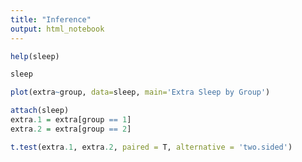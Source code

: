 ```yaml
---
title: "Inference"
output: html_notebook
---
```


```r
help(sleep)
```

```r
sleep
```

```r
plot(extra~group, data=sleep, main='Extra Sleep by Group')
```

```r
attach(sleep)
extra.1 = extra[group == 1]
extra.2 = extra[group == 2]
```

```r
t.test(extra.1, extra.2, paired = T, alternative = 'two.sided')
```

